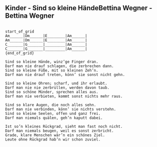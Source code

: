## Kinder - Sind so kleine HändeBettina Wegner - Bettina Wegner
```

{start_of_grid}
Am______|Dm______|E________|Am______|
Am______|Dm______|E________|Am______|
C_______|G_______|_________|Am______|
C_______|G_______|_________|Am______|
{end_of_grid}

Sind so kleine Hände, winz’ge Finger dran.
Darf man nie drauf schlagen, die zerbrechen dann.
Sind so kleine Füße, mit so kleinen Zeh’n.
Darf man nie drauf treten, könn’ sie sonst nicht gehn.

Sind so kleine Ohren; scharf, und ihr erlaubt.
Darf man nie nie zerbrüllen, werden davon taub.
Sind so schöne Münder, sprechen alles aus.
Darf man nie verbieten, kommt sonst nichts mehr raus.

Sind so klare Augen, die noch alles sehn.
Darf man nie verbinden, könn’ sie nichts verstehn.
Sind so kleine Seelen, offen und ganz frei.
Darf man niemals quälen, geh’n kaputt dabei.

Ist so’n kleines Rückgrad, sieht man fast noch nicht.
Darf man niemals beugen, weil es sonst zerbricht.
Grade, klare Menschen wär’n ein schönes Ziel.
Leute ohne Rückgrad hab’n wir schon zuviel.
```
